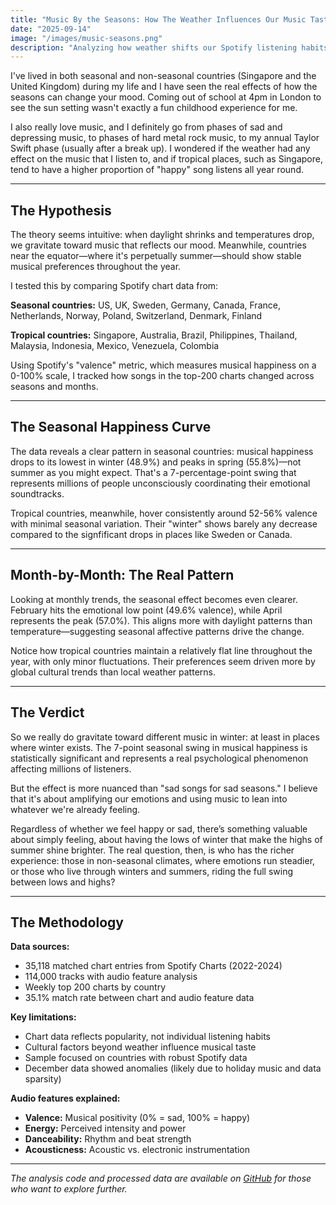 ```yaml
---
title: "Music By the Seasons: How The Weather Influences Our Music Taste"
date: "2025-09-14"
image: "/images/music-seasons.png"
description: "Analyzing how weather shifts our Spotify listening habits."
---
```


I've lived in both seasonal and non-seasonal countries (Singapore and the United Kingdom) during my life and I have seen the real effects of how the seasons can change your mood. Coming out of school at 4pm in London to see the sun setting wasn't exactly a fun childhood experience for me.

I also really love music, and I definitely go from phases of sad and depressing music, to phases of hard metal rock music, to my annual Taylor Swift phase (usually after a break up). I wondered if the weather had any effect on the music that I listen to, and if tropical places, such as Singapore, tend to have a higher proportion of "happy" song listens all year round.


---

## The Hypothesis

The theory seems intuitive: when daylight shrinks and temperatures drop, we gravitate toward music that reflects our mood. Meanwhile, countries near the equator—where it's perpetually summer—should show stable musical preferences throughout the year.

I tested this by comparing Spotify chart data from:

**Seasonal countries:** US, UK, Sweden, Germany, Canada, France, Netherlands, Norway, Poland, Switzerland, Denmark, Finland

**Tropical countries:** Singapore, Australia, Brazil, Philippines, Thailand, Malaysia, Indonesia, Mexico, Venezuela, Colombia

Using Spotify's "valence" metric, which measures musical happiness on a 0-100% scale, I tracked how songs in the top-200 charts changed across seasons and months.

---

## The Seasonal Happiness Curve

<ValenceComparisonChart />

The data reveals a clear pattern in seasonal countries: musical happiness drops to its lowest in winter (48.9%) and peaks in spring (55.8%)—not summer as you might expect. That's a 7-percentage-point swing that represents millions of people unconsciously coordinating their emotional soundtracks.

Tropical countries, meanwhile, hover consistently around 52-56% valence with minimal seasonal variation. Their "winter" shows barely any decrease compared to the signfificant drops in places like Sweden or Canada.

---

## Month-by-Month: The Real Pattern

<SeasonalTrendLine />

Looking at monthly trends, the seasonal effect becomes even clearer. February hits the emotional low point (49.6% valence), while April represents the peak (57.0%). This aligns more with daylight patterns than temperature—suggesting seasonal affective patterns drive the change.

Notice how tropical countries maintain a relatively flat line throughout the year, with only minor fluctuations. Their preferences seem driven more by global cultural trends than local weather patterns.


---

## The Verdict

So we really do gravitate toward different music in winter: at least in places where winter exists. The 7-point seasonal swing in musical happiness is statistically significant and represents a real psychological phenomenon affecting millions of listeners.

But the effect is more nuanced than "sad songs for sad seasons." I believe that it's about amplifying our emotions and using music to lean into whatever we're already feeling.

Regardless of whether we feel happy or sad, there’s something valuable about simply feeling, about having the lows of winter that make the highs of summer shine brighter. The real question, then, is who has the richer experience: those in non-seasonal climates, where emotions run steadier, or those who live through winters and summers, riding the full swing between lows and highs?

---

## The Methodology

**Data sources:**
- 35,118 matched chart entries from Spotify Charts (2022-2024)  
- 114,000 tracks with audio feature analysis  
- Weekly top 200 charts by country  
- 35.1% match rate between chart and audio feature data  

**Key limitations:**
- Chart data reflects popularity, not individual listening habits  
- Cultural factors beyond weather influence musical taste  
- Sample focused on countries with robust Spotify data  
- December data showed anomalies (likely due to holiday music and data sparsity)  

**Audio features explained:**
- **Valence:** Musical positivity (0% = sad, 100% = happy)  
- **Energy:** Perceived intensity and power  
- **Danceability:** Rhythm and beat strength  
- **Acousticness:** Acoustic vs. electronic instrumentation  

---

*The analysis code and processed data are available on [GitHub](https://github.com/maiasalti/seasonal-music-analysis) for those who want to explore further.*